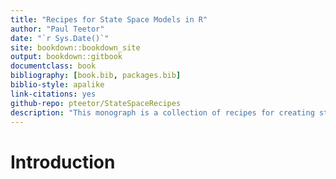 ```yaml
--- 
title: "Recipes for State Space Models in R"
author: "Paul Teetor"
date: "`r Sys.Date()`"
site: bookdown::bookdown_site
output: bookdown::gitbook
documentclass: book
bibliography: [book.bib, packages.bib]
biblio-style: apalike
link-citations: yes
github-repo: pteetor/StateSpaceRecipes
description: "This monograph is a collection of recipes for creating state-space models in R."
---
```


# Introduction
